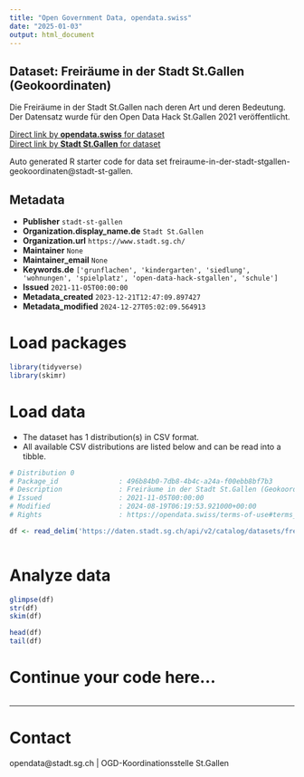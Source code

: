 ```yaml
---
title: "Open Government Data, opendata.swiss"
date: "2025-01-03"
output: html_document
---
```


## Dataset: Freiräume in der Stadt St.Gallen (Geokoordinaten)

Die Freiräume in der Stadt St.Gallen nach deren Art und deren Bedeutung. Der Datensatz wurde für den Open Data Hack St.Gallen 2021 veröffentlicht. 

[Direct link by **opendata.swiss** for dataset](https://opendata.swiss/de/dataset/freiraume-in-der-stadt-st-gallen-geokoordinaten)<br>
[Direct link by **Stadt St.Gallen** for dataset](https://daten.stadt.sg.ch/explore/dataset/freiraume-in-der-stadt-stgallen-geokoordinaten/)

Auto generated R starter code for data set freiraume-in-der-stadt-stgallen-geokoordinaten@stadt-st-gallen.

## Metadata

- **Publisher** `stadt-st-gallen`
- **Organization.display_name.de** `Stadt St.Gallen`
- **Organization.url** `https://www.stadt.sg.ch/`
- **Maintainer** `None`
- **Maintainer_email** `None`
- **Keywords.de** `['grunflachen', 'kindergarten', 'siedlung', 'wohnungen', 'spielplatz', 'open-data-hack-stgallen', 'schule']`
- **Issued** `2021-11-05T00:00:00`
- **Metadata_created** `2023-12-21T12:47:09.897427`
- **Metadata_modified** `2024-12-27T05:02:09.564913`


# Load packages

```r

library(tidyverse)
library(skimr)

```

# Load data

-   The dataset has 1 distribution(s) in CSV format.
-   All available CSV distributions are listed below and can be read into a tibble.

```r

# Distribution 0
# Package_id               : 496b84b0-7db8-4b4c-a24a-f00ebb8bf7b3
# Description              : Freiräume in der Stadt St.Gallen (Geokoordinaten) (csv)
# Issued                   : 2021-11-05T00:00:00
# Modified                 : 2024-08-19T06:19:53.921000+00:00
# Rights                   : https://opendata.swiss/terms-of-use#terms_by_ask

df <- read_delim('https://daten.stadt.sg.ch/api/v2/catalog/datasets/freiraume-in-der-stadt-stgallen-geokoordinaten/exports/csv?use_labels=true')



```

# Analyze data

```r

glimpse(df)
str(df)
skim(df)

head(df)
tail(df)

```

# Continue your code here...

```r

```

------------------------------------------------------------------------

# Contact

opendata@stadt.sg.ch | OGD-Koordinationsstelle St.Gallen
